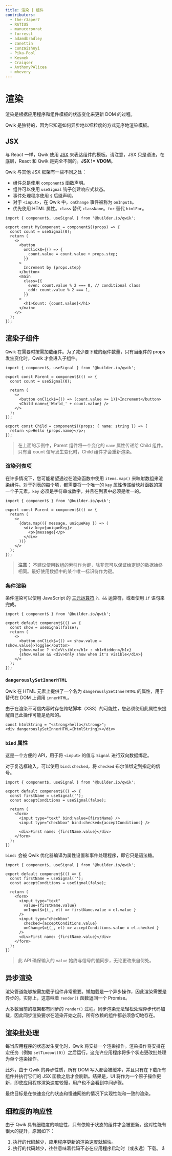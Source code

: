 ```yaml
---
title: 渲染 | 组件
contributors:
  - the-r3aper7
  - RATIU5
  - manucorporat
  - forresst
  - adamdbradley
  - zanettin
  - cunzaizhuyi
  - Pika-Pool
  - Kesmek
  - Craiqser
  - AnthonyPAlicea
  - mhevery
---
```


# 渲染

渲染是根据应用程序和组件模板的状态变化来更新 DOM 的过程。

Qwik 是独特的，因为它知道如何异步地以细粒度的方式无序地渲染模板。

## JSX

与 React 一样，Qwik 使用 [JSX](https://facebook.github.io/jsx/) 来表达组件的模板。请注意，JSX 只是语法，在底层，React 和 Qwik 是完全不同的。**JSX != VDOM**。

Qwik 与其他 JSX 框架有一些不同之处：

- 组件总是使用 `component$` 函数声明。
- 组件可以使用 `useSignal` 钩子创建响应式状态。
- 事件处理程序使用 `$` 后缀声明。
- 对于 `<input>`，在 Qwik 中，`onChange` 事件被称为 `onInput$`。
- 优先使用 HTML 属性。`class` 替代 `className`。`for` 替代 `htmlFor`。

```tsx /component$/#a /onClick$/#b /class/#c
import { component$, useSignal } from '@builder.io/qwik';

export const MyComponent = component$((props) => {
  const count = useSignal(0);
  return (
    <>
      <button
        onClick$={() => {
          count.value = count.value + props.step;
        }}
      >
        Increment by {props.step}
      </button>
      <main
        class={{
          even: count.value % 2 === 0, // conditional class
          odd: count.value % 2 === 1,
        }}
      >
        <h1>Count: {count.value}</h1>
      </main>
    </>
  );
});
```


## 渲染子组件


Qwik 在需要时按需加载组件。为了减少要下载的组件数量，只有当组件的 props 发生变化时，Qwik 才会进入子组件。

```tsx {9} /Child/#a
import { component$, useSignal } from '@builder.io/qwik';

export const Parent = component$(() => {
  const count = useSignal(0);

  return (
    <>
      <button onClick$={() => (count.value += 1)}>Increment</button>
      <Child name={'World_' + count.value} />
    </>
  );
});

export const Child = component$((props: { name: string }) => {
  return <p>Hello {props.name}</p>;
});
```

> 在上面的示例中，Parent 组件将一个变化的 `name` 属性传递给 Child 组件。只有当 count 信号发生变化时，Child 组件才会重新渲染。


### 渲染列表项

在许多情况下，您可能希望通过在渲染函数中使用 `items.map()` 来映射数组来渲染组件。对于列表的每个项，都需要将一个唯一的 `key` 属性传递给映射函数的第一个子元素。`key` 必须是字符串或数字，并且在列表中必须是唯一的。

```tsx {6} /data.map/ /key/#a
import { component$ } from '@builder.io/qwik';

export const Parent = component$(() => {
  return (
    <>
      {data.map(({ message, uniqueKey }) => (
        <div key={uniqueKey}>
          <p>{message}</p>
        </div>
      ))}
    </>
  );
});
```

> **注意：** 不建议使用数组的索引作为键，除非您可以保证给定键的数据始终相同。最好使用数据中的某个唯一标识符作为键。

### 条件渲染

条件渲染可以使用 JavaScript 的 [三元运算符](https://developer.mozilla.org/en-US/docs/Web/JavaScript/Reference/Operators/Conditional_Operator) `?`、`&&` 运算符，或者使用 `if` 语句来完成。

```tsx
import { component$ } from '@builder.io/qwik';

export default component$(() => {
  const show = useSignal(false);
  return (
    <>
      <button onClick$={() => show.value = !show.value}>Toggle</button>
      {show.value ? <h1>Visible</h1> : <h1>Hidden</h1>}
      {show.value && <div>Only show when it's visible</div>}
    </>
  );
});
```

### `dangerouslySetInnerHTML`

Qwik 在 HTML 元素上提供了一个名为 `dangerouslySetInnerHTML` 的属性，用于替代在 DOM 上调用 `innerHTML`。

由于在渲染不可信内容时存在跨站脚本（XSS）的可能性，您必须使用此属性来提醒自己此操作可能是危险的。

```tsx
const htmlString = "<strong>hello</strong>";
<div dangerouslySetInnerHTML={htmlString}></div>
```

### `bind` 属性

这是一个方便的 API，用于将 `<input>` 的值与 `Signal` 进行双向数据绑定。

对于复选框输入，可以使用 `bind:checked`，将 `checked` 布尔值绑定到指定的信号。

```tsx /bind:value/ /bind:checked/ /firstName/#a /acceptConditions/#b
import { component$, useSignal } from '@builder.io/qwik';

export default component$(() => {
  const firstName = useSignal('');
  const acceptConditions = useSignal(false);

  return (
    <form>
      <input type="text" bind:value={firstName} />
      <input type="checkbox" bind:checked={acceptConditions} />

      <div>First name: {firstName.value}</div>
    </form>
  );
})
```

`bind:` 会被 Qwik 优化器编译为属性设置和事件处理程序，即它只是语法糖。

```tsx /bind:value/ /bind:checked/ /firstName/#a /acceptConditions/#b
import { component$, useSignal } from '@builder.io/qwik';

export default component$(() => {
  const firstName = useSignal('');
  const acceptConditions = useSignal(false);

  return (
    <form>
      <input type="text"
        value={firstName.value}
        onInput$={(_, el) => firstName.value = el.value }
      />
      <input type="checkbox"
        checked={acceptConditions.value}
        onChange$={(_, el) => acceptConditions.value = el.checked }
      />
      <div>First name: {firstName.value}</div>
    </form>
  );
})
```

> 此 API 确保输入的 `value` 始终与信号的值同步，无论更改来自何处。


## 异步渲染

渲染管道能够按需加载子组件非常重要。懒加载是一个异步操作，因此渲染需要是异步的。实际上，这意味着 `render()` 函数返回一个 Promise。

大多数当前的框架都有同步的 `render()` 过程。同步渲染无法轻松处理异步代码加载，因此同步渲染要求在渲染开始之前，所有依赖的组件都必须急切地存在。

## 渲染批处理

每当应用程序的状态发生变化时，Qwik 将安排一个渲染操作。渲染操作将安排在宏任务（例如 `setTimeout(0)`）之后运行。这允许应用程序将多个状态更改批处理为单个渲染操作。

此外，由于 Qwik 的异步性质，所有 DOM 写入都会被缓冲，并且只有在下载所有组件并执行它们的 JSX 函数之后才会刷新。结果是，UI 将作为一个原子操作更新，即使应用程序渲染速度较慢，用户也不会看到中间步骤。

最终目标是在快速变化的状态和慢速网络的情况下实现性能和一致的渲染。

## 细粒度的响应性

由于 Qwik 具有细粒度的响应性，只有依赖于状态的组件才会被更新。这对性能有很大的提升，原因如下：

1. 执行的代码越少，应用程序更新的渲染速度就越快。
2. 执行的代码越少，往往意味着代码不必在应用程序启动时（或永远）下载。
å